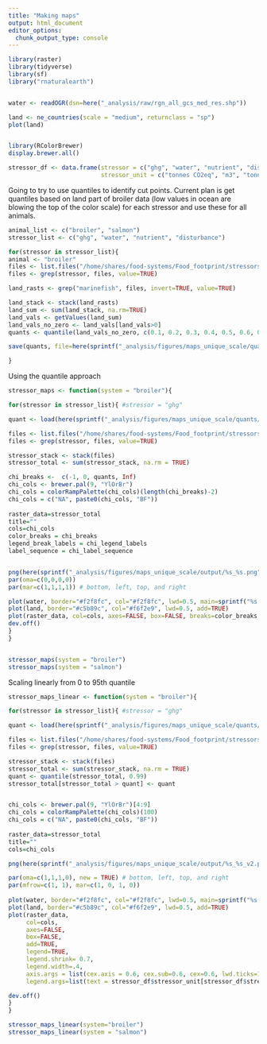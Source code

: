 ```yaml
---
title: "Making maps"
output: html_document
editor_options: 
  chunk_output_type: console
---
```


```r

library(raster)
library(tidyverse)
library(sf)
library("rnaturalearth")


water <- readOGR(dsn=here("_analysis/raw/rgn_all_gcs_med_res.shp"))

land <- ne_countries(scale = "medium", returnclass = "sp")
plot(land)


library(RColorBrewer)
display.brewer.all()

stressor_df <- data.frame(stressor = c("ghg", "water", "nutrient", "disturbance"),
                          stressor_unit = c("tonnes CO2eq", "m3", "tonnes", "proportion"))

```

Going to try to use quantiles to identify cut points. Current plan is get quantiles 
based on land part of broiler data (low values in ocean are blowing the top of the color scale) for each stressor and use these for all animals.
```r
animal_list <- c("broiler", "salmon")
stressor_list <- c("ghg", "water", "nutrient", "disturbance")

for(stressor in stressor_list){
animal <- "broiler"
files <- list.files("/home/shares/food-systems/Food_footprint/stressors", pattern = animal, full=TRUE)
files <- grep(stressor, files, value=TRUE)

land_rasts <- grep("marinefish", files, invert=TRUE, value=TRUE)

land_stack <- stack(land_rasts)
land_sum <- sum(land_stack, na.rm=TRUE)
land_vals <- getValues(land_sum)
land_vals_no_zero <- land_vals[land_vals>0]
quants <- quantile(land_vals_no_zero, c(0.1, 0.2, 0.3, 0.4, 0.5, 0.6, 0.7, 0.8, 0.9))

save(quants, file=here(sprintf("_analysis/figures/maps_unique_scale/quants/quants_%s.Rdata", stressor)))

}

```


Using the quantile approach
```r

stressor_maps <- function(system = "broiler"){

for(stressor in stressor_list){ #stressor = "ghg"

quant <- load(here(sprintf("_analysis/figures/maps_unique_scale/quants/quants_%s.Rdata", stressor)))

files <- list.files("/home/shares/food-systems/Food_footprint/stressors", pattern = system, full=TRUE)
files <- grep(stressor, files, value=TRUE)

stressor_stack <- stack(files)
stressor_total <- sum(stressor_stack, na.rm = TRUE)

chi_breaks <-  c(-1, 0, quants, Inf)
chi_cols <- brewer.pal(9, "YlOrBr")
chi_cols = colorRampPalette(chi_cols)(length(chi_breaks)-2) 
chi_cols = c("NA", paste0(chi_cols, "BF"))
              
raster_data=stressor_total
title="" 
cols=chi_cols 
color_breaks = chi_breaks
legend_break_labels = chi_legend_labels
label_sequence = chi_label_sequence


png(here(sprintf("_analysis/figures/maps_unique_scale/output/%s_%s.png", system, stressor)), res=500, width=6, height=3, units="in")
par(oma=c(0,0,0,0))
par(mar=c(1,1,1,1)) # bottom, left, top, and right

plot(water, border="#f2f8fc", col="#f2f8fc", lwd=0.5, main=sprintf("%s: %s", system, stressor))
plot(land, border="#c5b89c", col="#f6f2e9", lwd=0.5, add=TRUE)
plot(raster_data, col=cols, axes=FALSE, box=FALSE, breaks=color_breaks, legend=FALSE, add=TRUE)
dev.off()
}
}  


stressor_maps(system = "broiler")
stressor_maps(system = "salmon")

```


Scaling linearly from 0 to 95th quantile
```r

stressor_maps_linear <- function(system = "broiler"){

for(stressor in stressor_list){ #stressor = "ghg"

quant <- load(here(sprintf("_analysis/figures/maps_unique_scale/quants/quants_%s.Rdata", stressor)))

files <- list.files("/home/shares/food-systems/Food_footprint/stressors", pattern = system, full=TRUE)
files <- grep(stressor, files, value=TRUE)

stressor_stack <- stack(files)
stressor_total <- sum(stressor_stack, na.rm = TRUE)
quant <- quantile(stressor_total, 0.99)
stressor_total[stressor_total > quant] <- quant 


chi_cols <- brewer.pal(9, "YlOrBr")[4:9]
chi_cols = colorRampPalette(chi_cols)(100) 
chi_cols = c("NA", paste0(chi_cols, "BF"))
              
raster_data=stressor_total
title="" 
cols=chi_cols

png(here(sprintf("_analysis/figures/maps_unique_scale/output/%s_%s_v2.png", system, stressor)), res=500, width=6, height=3, units="in")

par(oma=c(1,1,1,0), new = TRUE) # bottom, left, top, and right
par(mfrow=c(1, 1), mar=c(1, 0, 1, 0))
  
plot(water, border="#f2f8fc", col="#f2f8fc", lwd=0.5, main=sprintf("%s: %s", system, stressor))
plot(land, border="#c5b89c", col="#f6f2e9", lwd=0.5, add=TRUE)
plot(raster_data, 
     col=cols, 
     axes=FALSE, 
     box=FALSE, 
     add=TRUE,  
     legend=TRUE, 
     legend.shrink= 0.7, 
     legend.width=.4, 
     axis.args = list(cex.axis = 0.6, cex.sub=0.6, cex=0.6, lwd.ticks=1), 
     legend.args=list(text = stressor_df$stressor_unit[stressor_df$stressor == stressor], cex = 1, side = 3, line = 1))

dev.off()
}
}  

stressor_maps_linear(system="broiler")
stressor_maps_linear(system = "salmon")

```